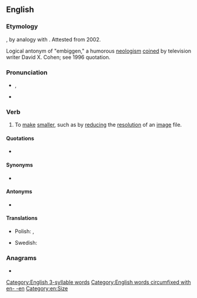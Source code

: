 ==English==

===Etymology===
{{circumfix|en|en-|small|-en}}, by analogy with {{m|en|embiggen}}. Attested from 2002.

Logical antonym of "embiggen," a humorous [[neologism]] [[coin]]ed by television writer David X. Cohen; see 1996 quotation.

===Pronunciation===
* {{a|UK}} {{IPA|en|/ɪnˈsmɔːlən/}}, {{a|US}} {{IPA|en|/ɛnˈsmɔlən/}}
* {{hyphenation|en|en|small|en}}

===Verb===
{{en-verb}}

# {{lb|en|humorous}} To [[make]] [[smaller]], such as by [[reduce|reducing]] the [[resolution]] of an [[image]] file.

====Quotations====
* {{seeCites|en}}

====Synonyms====
* {{sense|make smaller}} {{l|en|debigulate}}

====Antonyms====
* {{sense|make bigger}} {{l|en|embiggen}}

====Translations====
{{trans-top|Make smaller}}
* Polish: {{t|pl|pomniejszyć}}, {{t+|pl|pomniejszać}}
{{trans-mid}}
* Swedish: {{t+|sv|förminska}}
{{trans-bottom}}

===Anagrams===
* {{anagrams|en|a=aeellmnns|Mennellas}}

[[Category:English 3-syllable words]]
[[Category:English words circumfixed with en- -en]]
[[Category:en:Size]]